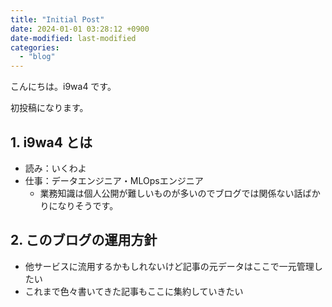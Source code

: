```yaml
---
title: "Initial Post"
date: 2024-01-01 03:28:12 +0900
date-modified: last-modified
categories:
  - "blog"
---
```


<!-- # h1 -->

こんにちは。i9wa4 です。

初投稿になります。

## 1. i9wa4 とは

- 読み：いくわよ
- 仕事：データエンジニア・MLOpsエンジニア
    - 業務知識は個人公開が難しいものが多いのでブログでは関係ない話ばかりになりそうです。

## 2. このブログの運用方針

- 他サービスに流用するかもしれないけど記事の元データはここで一元管理したい
- これまで色々書いてきた記事もここに集約していきたい
